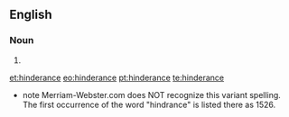 ==English==

===Noun===
{{en-noun}}

# {{alternative spelling of|hindrance}}

[[et:hinderance]]
[[eo:hinderance]]
[[pt:hinderance]]
[[te:hinderance]]

*note Merriam-Webster.com does NOT recognize this variant spelling. The first occurrence of the word "hindrance" is listed there as 1526.